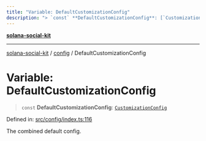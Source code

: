 ```yaml
---
title: "Variable: DefaultCustomizationConfig"
description: "> `const` **DefaultCustomizationConfig**: [`CustomizationConfig`](../interfaces/CustomizationConfig.md)"
---
```


[**solana-social-kit**](../../README.mdx)

***

[solana-social-kit](../../README.mdx) / [config](../README.mdx) / DefaultCustomizationConfig

# Variable: DefaultCustomizationConfig

> `const` **DefaultCustomizationConfig**: [`CustomizationConfig`](../interfaces/CustomizationConfig.mdx)

Defined in: [src/config/index.ts:116](https://github.com/SendArcade/solana-app-kit/blob/bd4b3556b8f469c27ebb06f4df65b3a36b43ba3b/src/config/index.ts#L116)

The combined default config.
